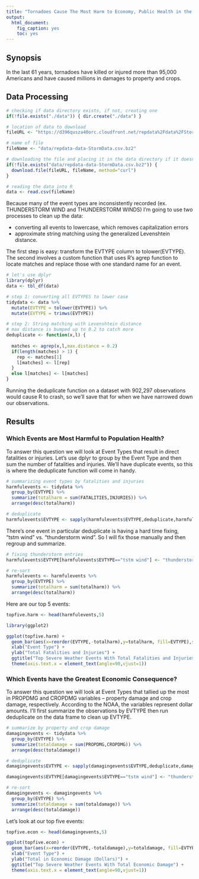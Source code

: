 ```yaml
---
title: "Tornadoes Cause The Most Harm to Economy, Public Health in the U.S."
output:
  html_document:
    fig_caption: yes
    toc: yes
---
```


## Synopsis

In the last 61 years, tornadoes have killed or injured more than 95,000 Americans and have caused millions in damages to property and crops. 

## Data Processing

```r

# checking if data directory exists, if not, creating one
if(!file.exists("./data")) { dir.create("./data") }

# location of data to download
fileURL <- "https://d396qusza40orc.cloudfront.net/repdata%2Fdata%2FStormData.csv.bz2"

# name of file
fileName <- "data/repdata-data-StormData.csv.bz2"

# downloading the file and placing it in the data directory if it doesn't already exist
if(!file.exists("data/repdata-data-StormData.csv.bz2")) { 
  download.file(fileURL, fileName, method="curl") 
}

# reading the data into R
data <- read.csv(fileName)

```

Because many of the event types are inconsistently recorded (ex. THUNDERSTORM WIND and THUNDERSTORM WINDS) I'm going to use two processes to clean up the data:

* converting all events to lowercase, which removes capitalization errors
* approximate string matching using the generalized Levenshtein distance.

The first step is easy: transform the EVTYPE column to tolower(EVTYPE). The second involves a custom function that uses R's agrep function to locate matches and replace those with one standard name for an event.

```r
# let's use dplyr
library(dplyr)
data <- tbl_df(data)

# step 1: converting all EVTYPES to lower case
tidydata <- data %>% 
  mutate(EVTYPE = tolower(EVTYPE)) %>% 
  mutate(EVTYPE = trimws(EVTYPE))

# step 2: String matching with Levenshtein distance
# max distance is bumped up to 0.2 to catch more
deduplicate <- function(x,l) {
  
  matches <- agrep(x,l,max.distance = 0.2)
  if(length(matches) > 1) {
    rep <- matches[1]
    l[matches] <- l[rep]
  }
  else l[matches] <- l[matches]
}
```

Running the deduplicate function on a dataset with 902,297 observations would cause R to crash, so we'll save that for when we have narrowed down our observations.

## Results

### Which Events are Most Harmful to Population Health?

To answer this question we will look at Event Types that result in direct fatalities or injuries. Let's use dplyr to group by the Event Type and then sum the number of fatalities and injuries. We'll have duplicate events, so this is where the deduplicate function will come in handy.

```r

# summarizing event types by fatalities and injuries
harmfulevents <- tidydata %>%
  group_by(EVTYPE) %>%
  summarize(totalharm = sum(FATALITIES,INJURIES)) %>%
  arrange(desc(totalharm))

# deduplicate  
harmfulevents$EVTYPE <- sapply(harmfulevents$EVTYPE,deduplicate,harmfulevents$EVTYPE)

```

There's one event in particular deduplicate is having a hard time fixing, "tstm wind" vs. "thunderstorm wind". So I will fix those manually and then regroup and summarize.

```r

# fixing thunderstorm entries
harmfulevents$EVTYPE[harmfulevents$EVTYPE=="tstm wind"] <- "thunderstorm wind"

# re-sort
harmfulevents <- harmfulevents %>% 
  group_by(EVTYPE) %>%
  summarize(totalharm = sum(totalharm)) %>%
  arrange(desc(totalharm))

```

Here are our top 5 events:

```r

topfive.harm <- head(harmfulevents,5)

library(ggplot2)

ggplot(topfive.harm) +
  geom_bar(aes(x=reorder(EVTYPE,-totalharm),y=totalharm, fill=EVTYPE),stat="identity") +
  xlab("Event Type") +
  ylab("Total Fatalities and Injuries") +
  ggtitle("Top Severe Weather Events With Total Fatalities and Injuries") +
  theme(axis.text.x = element_text(angle=90,vjust=1))

```

### Which Events have the Greatest Economic Consequence?

To answer this question we will look at Event Types that tallied up the most in PROPDMG and CROPDMG variables -- property damage and crop damage, respectively. According to the NOAA, the variables represent dollar amounts. I'll first summarize the observations by EVTYPE then run deduplicate on the data frame to clean up EVTYPE.

```r

# summarize by property and crop damage
damagingevents <- tidydata %>% 
  group_by(EVTYPE) %>%
  summarize(totaldamage = sum(PROPDMG,CROPDMG)) %>%
  arrange(desc(totaldamage))

# deduplicate
damagingevents$EVTYPE <- sapply(damagingevents$EVTYPE,deduplicate,damagingevents$EVTYPE)

damagingevents$EVTYPE[damagingevents$EVTYPE=="tstm wind"] <- "thunderstorm wind"

# re-sort
damagingevents <- damagingevents %>% 
  group_by(EVTYPE) %>%
  summarize(totaldamage = sum(totaldamage)) %>%
  arrange(desc(totaldamage))

```

Let's look at our top five events:

```r

topfive.econ <- head(damagingevents,5)

ggplot(topfive.econ) +
  geom_bar(aes(x=reorder(EVTYPE,-totaldamage),y=totaldamage, fill=EVTYPE),stat="identity") +
  xlab("Event Type") +
  ylab("Total in Economic Damage (Dollars)") +
  ggtitle("Top Severe Weather Events With Total Economic Damage") +
  theme(axis.text.x = element_text(angle=90,vjust=1))

```